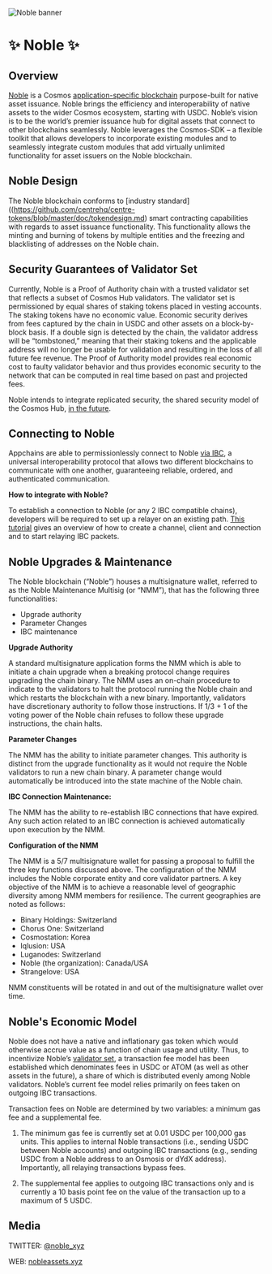 ![Noble banner](https://raw.githubusercontent.com/strangelove-ventures/noble-networks/main/Twitter_Banner.png)

# ✨ Noble ✨

## Overview

[Noble](https://nobleassets.xyz/) is a Cosmos [application-specific blockchain](https://docs.cosmos.network/v0.46/intro/why-app-specific.html) purpose-built for native asset issuance. Noble brings the efficiency and interoperability of native assets to the wider Cosmos ecosystem, starting with USDC. Noble’s vision is to be the world’s premier issuance hub for digital assets that connect to other blockchains seamlessly. Noble leverages the Cosmos-SDK – a flexible toolkit that allows developers to incorporate existing modules and to seamlessly integrate custom modules that add virtually unlimited functionality for asset issuers on the Noble blockchain.

## Noble Design

The Noble blockchain conforms to [industry standard]((https://github.com/centrehq/centre-tokens/blob/master/doc/tokendesign.md) smart contracting capabilities with regards to asset issuance functionality. This functionality allows the minting and burning of tokens by multiple entities and the freezing and blacklisting of addresses on the Noble chain.

## Security Guarantees of Validator Set

Currently, Noble is a Proof of Authority chain with a trusted validator set that reflects a subset of Cosmos Hub validators. The validator set is permissioned by equal shares of staking tokens placed in vesting accounts. The staking tokens have no economic value. Economic security derives from fees captured by the chain in USDC and other assets on a block-by-block basis. If a double sign is detected by the chain, the validator address will be “tombstoned,” meaning that their staking tokens and the applicable address will no longer be usable for validation and resulting in the loss of all future fee revenue. The Proof of Authority model provides real economic cost to faulty validator behavior and thus provides economic security to the network that can be computed in real time based on past and projected fees.

Noble intends to integrate replicated security, the shared security model of the Cosmos Hub, [in the future](https://forum.cosmos.network/t/noble-ics-v1-update/12312).

## Connecting to Noble

Appchains are able to permissionlessly connect to Noble [via IBC](https://medium.com/the-interchain-foundation/eli5-what-is-ibc-def44d7b5b4c), a universal interoperability protocol that allows two different blockchains to communicate with one another, guaranteeing reliable, ordered, and authenticated communication.

**How to integrate with Noble?**

To establish a connection to Noble (or any 2 IBC compatible chains), developers will be required to set up a relayer on an existing path. [This tutorial](https://github.com/cosmos/relayer/blob/main/docs/create-path-across-chain.md) gives an overview of how to create a channel, client and connection and to start relaying IBC packets.

## Noble Upgrades & Maintenance

The Noble blockchain (“Noble”) houses a multisignature wallet, referred to as the Noble Maintenance Multisig (or “NMM”), that has the following three functionalities:

- Upgrade authority
- Parameter Changes
- IBC maintenance

**Upgrade Authority**

A standard multisignature application forms the NMM which is able to initiate a chain upgrade when a breaking protocol change requires upgrading the chain binary. The NMM uses an on-chain procedure to indicate to the validators to halt the protocol running the Noble chain and which restarts the blockchain with a new binary. Importantly, validators have discretionary authority to follow those instructions. If 1/3 + 1 of the voting power of the Noble chain refuses to follow these upgrade instructions, the chain halts.

**Parameter Changes**

The NMM has the ability to initiate parameter changes. This authority is distinct from the upgrade functionality as it would not require the Noble validators to run a new chain binary. A parameter change would automatically be introduced into the state machine of the Noble chain.

**IBC Connection Maintenance:**

The NMM has the ability to re-establish IBC connections that have expired. Any such action related to an IBC connection is achieved automatically upon execution by the NMM.

**Configuration of the NMM**

The NMM is a 5/7 multisignature wallet for passing a proposal to fulfill the three key functions discussed above. The configuration of the NMM includes the Noble corporate entity and core validator partners. A key objective of the NMM is to achieve a reasonable level of geographic diversity among NMM members for resilience. The current geographies are noted as follows:

- Binary Holdings: Switzerland
- Chorus One: Switzerland
- Cosmostation: Korea
- Iqlusion: USA
- Luganodes: Switzerland
- Noble (the organization): Canada/USA
- Strangelove: USA

NMM constituents will be rotated in and out of the multisignature wallet over time.

## Noble's Economic Model

Noble does not have a native and inflationary gas token which would otherwise accrue value as a function of chain usage and utility. Thus, to incentivize Noble’s [validator set](https://docs.nobleassets.xyz/#security-guarantees-in-a-permissioned-validator-set-proof-of-authority), a transaction fee model has been established which denominates fees in USDC or ATOM (as well as other assets in the future), a share of which is distributed evenly among Noble validators. Noble’s current fee model relies primarily on fees taken on outgoing IBC transactions.

Transaction fees on Noble are determined by two variables: a minimum gas fee and a supplemental fee.

1. The minimum gas fee is currently set at 0.01 USDC per 100,000 gas units. This applies to internal Noble transactions (i.e., sending USDC between Noble accounts) and outgoing IBC transactions (e.g., sending USDC from a Noble address to an Osmosis or dYdX address). Importantly, all relaying transactions bypass fees.

2. The supplemental fee applies to outgoing IBC transactions only and is currently a 10 basis point fee on the value of the transaction up to a maximum of 5 USDC.

## Media

TWITTER: [@noble_xyz](https://twitter.com/noble_xyz/)

WEB: [nobleassets.xyz](https://nobleassets.xyz/)
